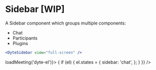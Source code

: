 # Sidebar [WIP]

A Sidebar component which groups multiple components:

- Chat
- Participants
- Plugins


```jsx
<DyteSidebar view="full-screen" />
```

<div className="chat-preview relative" ref={() => loadMeeting('dyte-el')}>
  <dyte-sidebar
    id="dyte-el"
    view="full-screen"
    style={{ width: '100%', height: '100%', display: 'block' }}
    ref={(el) => {
      if (el) {
        el.states = {
          sidebar: 'chat',
        };
      }
    }}
  />
</div>
